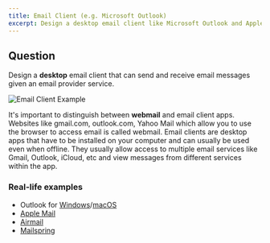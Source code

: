```yaml
---
title: Email Client (e.g. Microsoft Outlook)
excerpt: Design a desktop email client like Microsoft Outlook and Apple Mail
---
```


## Question

Design a **desktop** email client that can send and receive email messages given an email provider service.

![Email Client Example](/img/questions/email-client-outlook/email-client-example.png)

It's important to distinguish between **webmail** and email client apps. Websites like gmail.com, outlook.com, Yahoo Mail which allow you to use the browser to access email is called webmail. Email clients are desktop apps that have to be installed on your computer and can usually be used even when offline. They usually allow access to multiple email services like Gmail, Outlook, iCloud, etc and view messages from different services within the app.

### Real-life examples

- Outlook for [Windows](https://apps.microsoft.com/store/detail/outlook-for-windows/9NRX63209R7B)/[macOS](https://apps.apple.com/sg/app/microsoft-outlook/id985367838)
- [Apple Mail](https://support.apple.com/en-sg/guide/mail/welcome/mac)
- [Airmail](https://airmailapp.com/)
- [Mailspring](https://getmailspring.com/)
